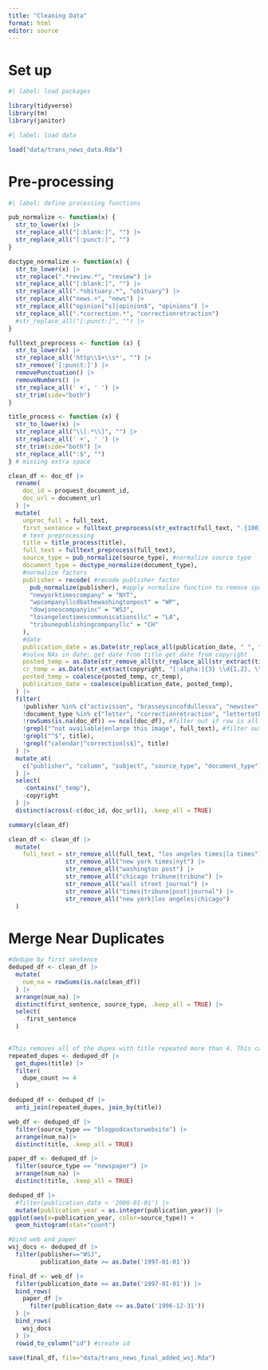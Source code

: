 ```yaml
---
title: "Cleaning Data"
format: html
editor: source
---
```


# Set up

```r
#| label: load packages

library(tidyverse)
library(tm)
library(janitor)

```

```r
#| label: load data

load("data/trans_news_data.Rda")
```

# Pre-processing

```r
#| label: define processing functions

pub_normalize <- function(x) {
  str_to_lower(x) |>
  str_replace_all("[:blank:]", "") |>
  str_replace_all("[:punct:]", "")
}

doctype_normalize <- function(x) {
  str_to_lower(x) |>
  str_replace(".*review.*", "review") |>
  str_replace_all("[:blank:]", "") |>
  str_replace_all(".*obituary.*", "obituary") |>
  str_replace_all("news.+", "news") |>
  str_replace_all("opinion[^s]|opinion$", "opinions") |>
  str_replace_all(".*correction.*", "correctionretraction")
  #str_replace_all("[:punct:]", "") |>
}

fulltext_preprocess <- function (x) {
  str_to_lower(x) |>
  str_replace_all('http\\S+\\s*', "") |>
  str_remove('[:punct:]') |>
  removePunctuation() |>
  removeNumbers() |>
  str_replace_all(' +', ' ') |>
  str_trim(side="both")
}

title_process <- function (x) {
  str_to_lower(x) |>
  str_replace_all("\\[.*\\]", "") |>
  str_replace_all(' +', ' ') |>
  str_trim(side="both") |>
  str_replace_all(":$", "")
} # missing extra space

```

```r
clean_df <- doc_df |>
  rename(
    doc_id = proquest_document_id,
    doc_url = document_url
  ) |>
  mutate(
    unproc_full = full_text,
    first_sentence = fulltext_preprocess(str_extract(full_text, ".{100}")),
    # text preprocessing
    title = title_process(title),
    full_text = fulltext_preprocess(full_text),
    source_type = pub_normalize(source_type), #normalize source type
    document_type = doctype_normalize(document_type),
    #normalize factors
    publisher = recode( #recode publisher factor
      pub_normalize(publisher), #apply normalize function to remove spaces and punctuation
      "newyorktimescompany" = "NYT",
      "wpcompanyllcdbathewashingtonpost" = "WP",
      "dowjonescompanyinc" = "WSJ",
      "losangelestimescommunicationsllc" = "LA",
      "tribunepublishingcompanyllc" = "CH"
    ),
    #date
    publication_date = as.Date(str_replace_all(publication_date, " ", ""), format="%b%d,%Y"),#format date
    #solve NAs in date; get date from title get date from copyright
    posted_temp = as.Date(str_remove_all(str_replace_all(str_extract(title, "(posted .*)"), "posted |\\d\\d:\\d\\d:\\d\\d\\).*", ""), " ")),
    cr_temp = as.Date(str_extract(copyright, "[:alpha:]{3} \\d{1,2}, \\d{4}$"), format="%b %d, %Y"),
    posted_temp = coalesce(posted_temp, cr_temp),
    publication_date = coalesce(publication_date, posted_temp),
  ) |>
  filter(
    !publisher %in% c("activision", "brasseysincofdullesva", "newstex", NA), #filter out incorrect publishers
    !document_type %in% c("letter", "correctionretraction", "lettertotheeditor"), #filter out letters
    !rowSums(is.na(doc_df)) == ncol(doc_df), #filter out if row is all NA
    !grepl("^not available|enlarge this image", full_text), #filter out not available full text
    !grepl("^$", title),
    !grepl("calendar|^correction[s$]", title)
  ) |>
  mutate_at(
    c("publisher", "column", "subject", "source_type", "document_type"), as.factor #make factor
  ) |>
  select(
    -contains("_temp"),
    -copyright
  ) |>
  distinct(across(-c(doc_id, doc_url)), .keep_all = TRUE)
```

```r
summary(clean_df)
```

```r
clean_df <- clean_df |>
  mutate(
    full_text = str_remove_all(full_text, "los angeles times|la times") |>
                str_remove_all("new york times|nyt") |>
                str_remove_all("washington post") |>
                str_remove_all("chicago tribune|tribune") |>
                str_remove_all("wall street journal") |>
                str_remove_all("times|tribune|post|journal") |>
                str_remove_all("new york|los angeles|chicago")
  )
```


# Merge Near Duplicates

```r
#dedupe by first sentence
deduped_df <- clean_df |>
  mutate(
    num_na = rowSums(is.na(clean_df))
  ) |>
  arrange(num_na) |>
  distinct(first_sentence, source_type, .keep_all = TRUE) |>
  select(
    -first_sentence
  )
  
```

```r
#This removes all of the dupes with title repeated more than 4. This captures all of the 
repeated_dupes <- deduped_df |>
  get_dupes(title) |>
  filter(
    dupe_count >= 4
  )

deduped_df <- deduped_df |>
  anti_join(repeated_dupes, join_by(title))
```


```r
web_df <- deduped_df |>
  filter(source_type == "blogpodcastorwebsite") |>
  arrange(num_na)|>
  distinct(title, .keep_all = TRUE)

paper_df <- deduped_df |>
  filter(source_type == "newspaper") |>
  arrange(num_na) |>
  distinct(title, .keep_all = TRUE)
```

```r

deduped_df |>
  #filter(publication_date < '2000-01-01') |>
  mutate(publication_year = as.integer(publication_year)) |>
ggplot(aes(x=publication_year, color=source_type)) +
  geom_histogram(stat="count")

```


```r
#bind web and paper
wsj_docs <- deduped_df |>
  filter(publisher=="WSJ",
         publication_date >= as.Date('1997-01-01'))

final_df <- web_df |>
  filter(publication_date >= as.Date('1997-01-01')) |>
  bind_rows(
    paper_df |>
      filter(publication_date <= as.Date('1996-12-31'))
  ) |>
  bind_rows(
    wsj_docs
  ) |>
  rowid_to_column("id") #create id
```

```r
save(final_df, file="data/trans_news_final_added_wsj.Rda")
```

